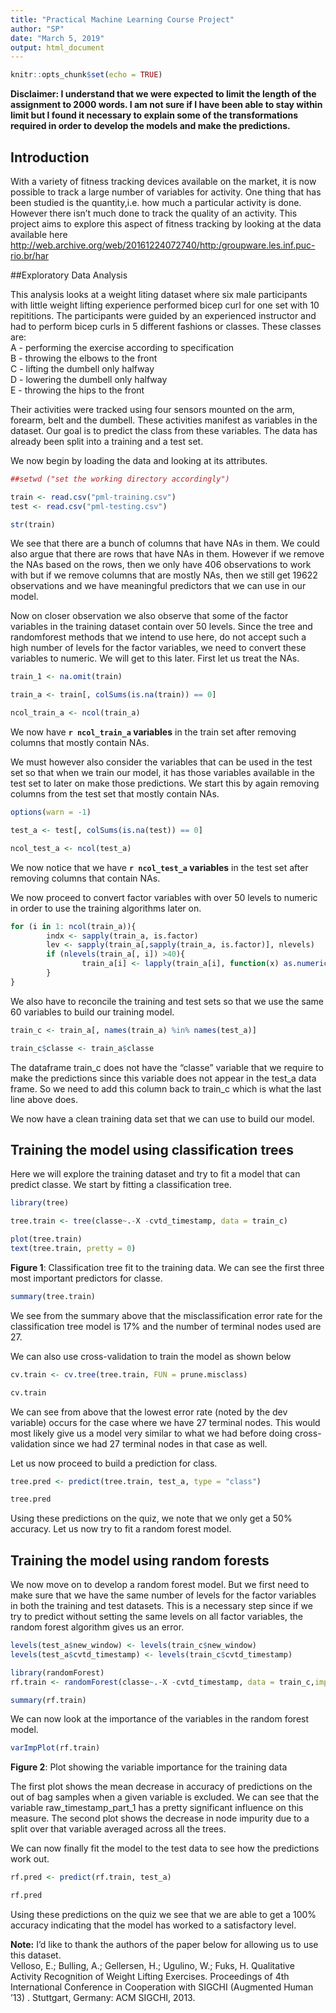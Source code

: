 ---
title: "Practical Machine Learning Course Project"
author: "SP"
date: "March 5, 2019"
output: html_document
---

```{r setup, include=FALSE}
knitr::opts_chunk$set(echo = TRUE)
```

**Disclaimer: I understand that we were expected to limit the length of the assignment to 2000 words. I am not sure if I have been able to stay within limit but I found it necessary to explain some of the transformations required in order to develop the models and make the predictions.**

## Introduction

With a variety of fitness tracking devices available on the market, it is now possible to track a large number of variables for activity. One thing that has been studied is the quantity,i.e. how much a particular activity is done. However there isn't much done to track the quality of an activity. This project aims to explore this aspect of fitness tracking by looking at the data available here <http://web.archive.org/web/20161224072740/http:/groupware.les.inf.puc-rio.br/har>

##Exploratory Data Analysis

This analysis looks at a weight liting dataset where six male participants with little weight lifting experience performed bicep curl for one set with 10 repititions. The participants were guided by an experienced instructor and had to perform bicep curls in 5 different fashions or classes. These classes are: <br>
A - performing the exercise according to specification <br>
B - throwing the elbows to the front <br>
C - lifting the dumbell only halfway <br>
D - lowering the dumbell only halfway <br>
E - throwing the hips to the front <br>

Their activities were tracked using four sensors mounted on the arm, forearm, belt and the dumbell. These activities manifest as variables in the dataset. Our goal is to predict the class from these variables. The data has already been split into a training and a test set.

We now begin by loading the data and looking at its attributes.

``` {r data explore}

##setwd ("set the working directory accordingly")

train <- read.csv("pml-training.csv")
test <- read.csv("pml-testing.csv")

str(train)

```

We see that there are a bunch of columns that have NAs in them. We could also argue that there are rows that have NAs in them. However if we remove the NAs based on the rows, then we only have 406 observations to work with but if we remove columns that are mostly NAs, then we still get 19622 observations and we have meaningful predictors that we can use in our model.

Now on closer observation we also observe that some of the factor variables in the training dataset contain over 50 levels. Since the tree and randomforest methods that we intend to use here, do not accept such a high number of levels for the factor variables, we need to convert these variables to numeric. We will get to this later. First let us treat the NAs.

``` {r Handling NAs in train set}
train_1 <- na.omit(train)

train_a <- train[, colSums(is.na(train)) == 0]

ncol_train_a <- ncol(train_a)
```

We now have **`r ncol_train_a` variables** in the train set after removing columns that mostly contain NAs.

We must however also consider the variables that can be used in the test set so that when we train our model, it has those variables available in the test set to later on make those predictions. We start this by again removing columns from the test set that mostly contain NAs.

``` {r Handling NAs in test set}

options(warn = -1)

test_a <- test[, colSums(is.na(test)) == 0]

ncol_test_a <- ncol(test_a)
```

We now notice that we have **`r ncol_test_a` variables** in the test set after removing columns that contain NAs.

We now proceed to convert factor variables with over 50 levels to numeric in order to use the training algorithms later on.

``` {r convert factors to numeric}
for (i in 1: ncol(train_a)){
        indx <- sapply(train_a, is.factor)
        lev <- sapply(train_a[,sapply(train_a, is.factor)], nlevels)
        if (nlevels(train_a[, i]) >40){
                train_a[i] <- lapply(train_a[i], function(x) as.numeric(as.character(x)))
        }
}

```
We also have to reconcile the training and test sets so that we use the same 60 variables to build our training model.

``` {r reconcile train and test sets}

train_c <- train_a[, names(train_a) %in% names(test_a)]

train_c$classe <- train_a$classe

```

The dataframe train_c does not have the "classe" variable that we require to make the predictions since this variable does not appear in the test_a data frame. So we need to add this column back to train_c which is what the last line above does.

We now have a clean training data set that we can use to build our model.

## Training the model using classification trees

Here we will explore the training dataset and try to fit a model that can predict classe. We start by fitting a classification tree.
``` {r classification tree model}

library(tree)

tree.train <- tree(classe~.-X -cvtd_timestamp, data = train_c)

plot(tree.train)
text(tree.train, pretty = 0)
```

**Figure 1**: Classification tree fit to the training data. We can see the first three most important predictors for classe.

``` {r classification tree summary}

summary(tree.train)
```

We see from the summary above that the misclassification error rate for the classification tree model is 17% and the number of terminal nodes used are 27.

We can also use cross-validation to train the model as shown below

``` {r classification tree with cross-validation}

cv.train <- cv.tree(tree.train, FUN = prune.misclass)

cv.train

```

We can see from above that the lowest error rate (noted by the dev variable) occurs for the case where we have 27 terminal nodes. This would most likely give us a model very similar to what we had before doing cross-validation since we had 27 terminal nodes in that case as well.

Let us now proceed to build a prediction for class.

``` {r prediction model using classification tree}

tree.pred <- predict(tree.train, test_a, type = "class")

tree.pred

```
Using these predictions on the quiz, we note that we only get a 50% accuracy. Let us now try to fit a random forest model.

## Training the model using random forests

We now move on to develop a random forest model. But we first need to make sure that we have the same number of levels for the factor variables in both the training and test datasets. This is a necessary step since if we try to predict without setting the same levels on all factor variables, the random forest algorithm gives us an error.

``` {r random forests model}

levels(test_a$new_window) <- levels(train_c$new_window)
levels(test_a$cvtd_timestamp) <- levels(train_c$cvtd_timestamp)

library(randomForest)
rf.train <- randomForest(classe~.-X -cvtd_timestamp, data = train_c,importance = TRUE)

summary(rf.train)

```

We can now look at the importance of the variables in the random forest model.

``` {r importance of variables}

varImpPlot(rf.train)

```

**Figure 2**: Plot showing the variable importance for the training data

The first plot shows the mean decrease in accuracy of predictions on the out of bag samples when a given variable is excluded. We can see that the variable raw_timestamp_part_1 has a pretty significant influence on this measure. The second plot shows the decrease in node impurity due to a split over that variable averaged across all the trees.

We can now finally fit the model to the test data to see how the predictions work out.

``` {r random forest predictions}

rf.pred <- predict(rf.train, test_a)

rf.pred 

```

Using these predictions on the quiz we see that we are able to get a 100% accuracy indicating that the model has worked to a satisfactory level.

**Note:**
I'd like to thank the authors of the paper below for allowing us to use this dataset. <br>
Velloso, E.; Bulling, A.; Gellersen, H.; Ugulino, W.; Fuks, H. Qualitative Activity Recognition of Weight Lifting Exercises. Proceedings of 4th International Conference in Cooperation with SIGCHI (Augmented Human '13) . Stuttgart, Germany: ACM SIGCHI, 2013. 